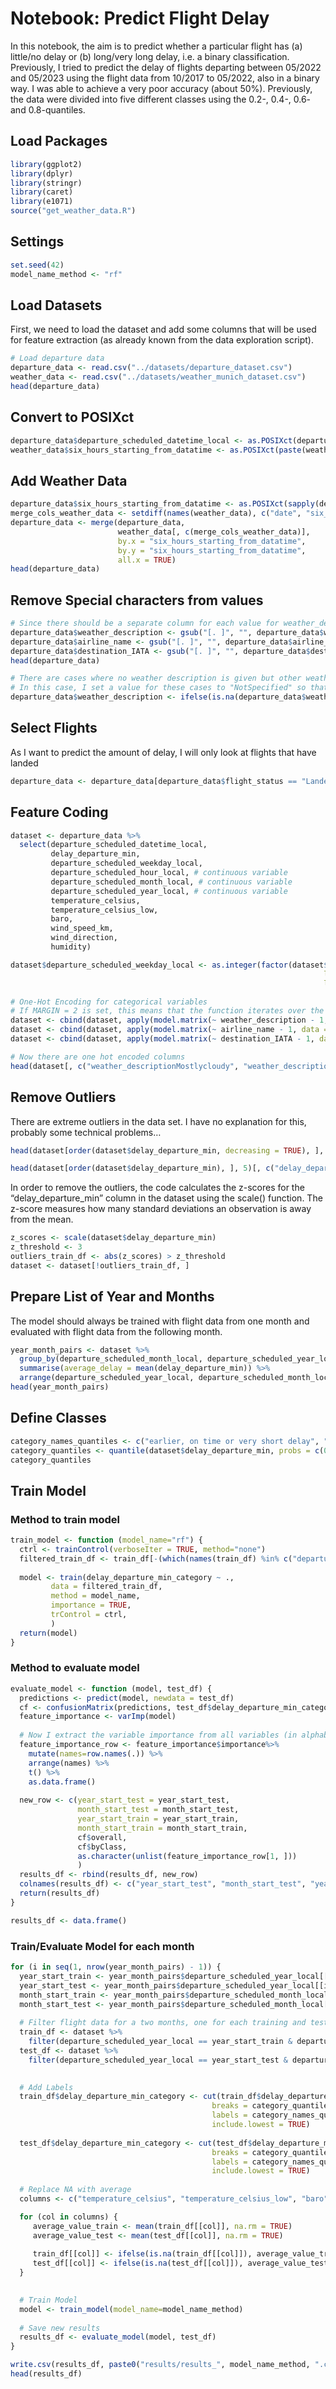 # Notebook: Predict Flight Delay

In this notebook, the aim is to predict whether a particular flight has (a) little/no delay or (b) long/very long delay, i.e. a binary classification. Previously, I tried to predict the delay of flights departing between 05/2022 and 05/2023 using the flight data from 10/2017 to 05/2022, also in a binary way. I was able to achieve a very poor accuracy (about 50%). Previously, the data were divided into five different classes using the 0.2-, 0.4-, 0.6- and 0.8-quantiles.

## Load Packages

```r
library(ggplot2)
library(dplyr)
library(stringr)
library(caret)
library(e1071)
source("get_weather_data.R")
```

## Settings

```r
set.seed(42)
model_name_method <- "rf"
```

## Load Datasets

First, we need to load the dataset and add some columns that will be used for feature extraction (as already known from the data exploration script).

```r
# Load departure data
departure_data <- read.csv("../datasets/departure_dataset.csv")
weather_data <- read.csv("../datasets/weather_munich_dataset.csv")
head(departure_data)
```
## Convert to POSIXct

```r
departure_data$departure_scheduled_datetime_local <- as.POSIXct(departure_data$departure_scheduled_datetime_local)
weather_data$six_hours_starting_from_datatime <- as.POSIXct(paste(weather_data$date, weather_data$six_hours_starting_from))
```

## Add Weather Data

```r
departure_data$six_hours_starting_from_datatime <- as.POSIXct(sapply(departure_data$departure_scheduled_datetime_local, get_weather_data))
merge_cols_weather_data <- setdiff(names(weather_data), c("date", "six_hours_starting_from"))
departure_data <- merge(departure_data, 
                        weather_data[, c(merge_cols_weather_data)], 
                        by.x = "six_hours_starting_from_datatime", 
                        by.y = "six_hours_starting_from_datatime", 
                        all.x = TRUE)
head(departure_data)
```

## Remove Special characters from values


```r
# Since there should be a separate column for each value for weather_description later, which then has its value as the column name, I remove all "." and spaces so that you can access the column name later using $ in R.
departure_data$weather_description <- gsub("[. ]", "", departure_data$weather_description)
departure_data$airline_name <- gsub("[. ]", "", departure_data$airline_name)
departure_data$destination_IATA <- gsub("[. ]", "", departure_data$destination_IATA)
head(departure_data)
```

```r
# There are cases where no weather description is given but other weather data such as temperature is available. 
# In this case, I set a value for these cases to "NotSpecified" so that the value is not NA. Later, such cases get their own column for the one-hot encoding that will be applied.
departure_data$weather_description <- ifelse(is.na(departure_data$weather_description), "NotSpecified", departure_data$weather_description)
```

## Select Flights

As I want to predict the amount of delay, I will only look at flights that have landed

```r
departure_data <- departure_data[departure_data$flight_status == "Landed", ]
```

## Feature Coding

```r
dataset <- departure_data %>%
  select(departure_scheduled_datetime_local,
         delay_departure_min,
         departure_scheduled_weekday_local,
         departure_scheduled_hour_local, # continuous variable
         departure_scheduled_month_local, # continuous variable 
         departure_scheduled_year_local, # continuous variable
         temperature_celsius,
         temperature_celsius_low,
         baro,
         wind_speed_km,
         wind_direction,
         humidity)
```

```r
dataset$departure_scheduled_weekday_local <- as.integer(factor(dataset$departure_scheduled_weekday_local,
                                                                      levels = c("Monday", "Tuesday", "Wednesday", "Thursday", "Friday", "Saturday", "Sunday"),
                                                                      labels = 1:7))
```

```r
# One-Hot Encoding for categorical variables
# If MARGIN = 2 is set, this means that the function iterates over the columns of the matrix.
dataset <- cbind(dataset, apply(model.matrix(~ weather_description - 1, data = departure_data), 2, as.integer)) 
dataset <- cbind(dataset, apply(model.matrix(~ airline_name - 1, data = departure_data), 2, as.integer))
dataset <- cbind(dataset, apply(model.matrix(~ destination_IATA - 1, data = departure_data), 2, as.integer))
```

```r
# Now there are one hot encoded columns
head(dataset[, c("weather_descriptionMostlycloudy", "weather_descriptionMorecloudsthansun", "weather_descriptionMild")])
```

## Remove Outliers

There are extreme outliers in the data set. I have no explanation for this, probably some technical problems...

```r
head(dataset[order(dataset$delay_departure_min, decreasing = TRUE), ], 5)[, c("delay_departure_min", "departure_scheduled_datetime_local")]
```

```r
head(dataset[order(dataset$delay_departure_min), ], 5)[, c("delay_departure_min", "departure_scheduled_datetime_local")]
```

In order to remove the outliers, the code calculates the z-scores for the "delay_departure_min" column in the dataset using the scale() function. The z-score measures how many standard deviations an observation is away from the mean.

```r
z_scores <- scale(dataset$delay_departure_min)
z_threshold <- 3
outliers_train_df <- abs(z_scores) > z_threshold
dataset <- dataset[!outliers_train_df, ]
```

## Prepare List of Year and Months

The model should always be trained with flight data from one month and evaluated with flight data from the following month.

```r
year_month_pairs <- dataset %>%
  group_by(departure_scheduled_month_local, departure_scheduled_year_local) %>%
  summarise(average_delay = mean(delay_departure_min)) %>%
  arrange(departure_scheduled_year_local, departure_scheduled_month_local)
head(year_month_pairs)
```

## Define Classes

```r
category_names_quantiles <- c("earlier, on time or very short delay", "long delay")
category_quantiles <- quantile(dataset$delay_departure_min, probs = c(0.0, 0.5, 1.0))
category_quantiles
```


## Train Model

### Method to train model

```r
train_model <- function (model_name="rf") {
  ctrl <- trainControl(verboseIter = TRUE, method="none")
  filtered_train_df <- train_df[-(which(names(train_df) %in% c("departure_scheduled_datetime_local", "delay_departure_min")))]
  
  model <- train(delay_departure_min_category ~ .,
         data = filtered_train_df,
         method = model_name,
         importance = TRUE,
         trControl = ctrl,
         )
  return(model)
}
```

### Method to evaluate model

```r
evaluate_model <- function (model, test_df) {
  predictions <- predict(model, newdata = test_df)
  cf <- confusionMatrix(predictions, test_df$delay_departure_min_category)
  feature_importance <- varImp(model)
  
  # Now I extract the variable importance from all variables (in alphabetic order)
  feature_importance_row <- feature_importance$importance%>% 
    mutate(names=row.names(.)) %>%
    arrange(names) %>%
    t() %>%
    as.data.frame()
  
  new_row <- c(year_start_test = year_start_test, 
               month_start_test = month_start_test,
               year_start_train = year_start_train,
               month_start_train = month_start_train,
               cf$overall, 
               cf$byClass, 
               as.character(unlist(feature_importance_row[1, ]))
               ) 
  results_df <- rbind(results_df, new_row)
  colnames(results_df) <- c("year_start_test", "month_start_test", "year_start_train", "month_start_train", names(cf$overall), names(cf$byClass), colnames(feature_importance_row))
  return(results_df)
}
```

```r
results_df <- data.frame()
```

### Train/Evaluate Model for each month

```r
for (i in seq(1, nrow(year_month_pairs) - 1)) {
  year_start_train <- year_month_pairs$departure_scheduled_year_local[[i]]
  year_start_test <- year_month_pairs$departure_scheduled_year_local[[i+1]]
  month_start_train <- year_month_pairs$departure_scheduled_month_local[[i]]
  month_start_test <- year_month_pairs$departure_scheduled_month_local[[i+1]]
  
  # Filter flight data for a two months, one for each training and testing
  train_df <- dataset %>%
    filter(departure_scheduled_year_local == year_start_train & departure_scheduled_month_local == month_start_train)
  test_df <- dataset %>%
    filter(departure_scheduled_year_local == year_start_test & departure_scheduled_month_local == month_start_test)

  
  # Add Labels
  train_df$delay_departure_min_category <- cut(train_df$delay_departure_min, 
                                             breaks = category_quantiles, 
                                             labels = category_names_quantiles,
                                             include.lowest = TRUE)
  
  test_df$delay_departure_min_category <- cut(test_df$delay_departure_min, 
                                             breaks = category_quantiles, 
                                             labels = category_names_quantiles,
                                             include.lowest = TRUE) 
  
  # Replace NA with average
  columns <- c("temperature_celsius", "temperature_celsius_low", "baro", "wind_speed_km", "wind_direction", "humidity")

  for (col in columns) {
     average_value_train <- mean(train_df[[col]], na.rm = TRUE)
     average_value_test <- mean(test_df[[col]], na.rm = TRUE)
  
     train_df[[col]] <- ifelse(is.na(train_df[[col]]), average_value_train, train_df[[col]])
     test_df[[col]] <- ifelse(is.na(test_df[[col]]), average_value_test, test_df[[col]])
  }

  
  # Train Model
  model <- train_model(model_name=model_name_method)
  
  # Save new results
  results_df <- evaluate_model(model, test_df)
}
```



```r
write.csv(results_df, paste0("results/results_", model_name_method, ".csv"))
head(results_df)
```
